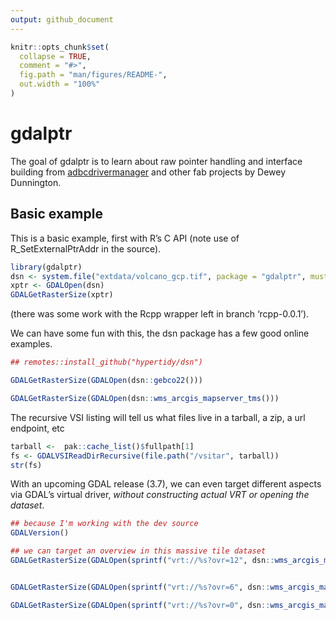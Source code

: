```yaml
---
output: github_document
---
```


<!-- README.md is generated from README.Rmd. Please edit that file -->

```r
knitr::opts_chunk$set(
  collapse = TRUE,
  comment = "#>",
  fig.path = "man/figures/README-",
  out.width = "100%"
)
```

# gdalptr

<!-- badges: start -->
<!-- badges: end -->

The goal of gdalptr is to learn about raw pointer handling and interface building from [adbcdrivermanager](https://github.com/paleolimbot/radbc/) and other fab projects by Dewey Dunnington. 


## Basic example

This is a basic example, first with R's C API (note use of   R_SetExternalPtrAddr in the source). 

```r
library(gdalptr)
dsn <- system.file("extdata/volcano_gcp.tif", package = "gdalptr", mustWork  = TRUE)
xptr <- GDALOpen(dsn)
GDALGetRasterSize(xptr)  
```

(there was some work with the Rcpp wrapper left in branch 'rcpp-0.0.1'). 


We can have some fun with this, the dsn package has a few good online examples. 

```r
## remotes::install_github("hypertidy/dsn")

GDALGetRasterSize(GDALOpen(dsn::gebco22()))

GDALGetRasterSize(GDALOpen(dsn::wms_arcgis_mapserver_tms()))


```                  

The recursive VSI listing will tell us what files live in a tarball, a zip, a url endpoint, etc

```r
tarball <-  pak::cache_list()$fullpath[1]
fs <- GDALVSIReadDirRecursive(file.path("/vsitar", tarball))
str(fs)
```



With an upcoming GDAL release (3.7), we can even target different aspects via GDAL's virtual driver, *without constructing actual VRT or opening the dataset*. 

```r
## because I'm working with the dev source
GDALVersion()

## we can target an overview in this massive tile dataset
GDALGetRasterSize(GDALOpen(sprintf("vrt://%s?ovr=12", dsn::wms_arcgis_mapserver_tms())))


GDALGetRasterSize(GDALOpen(sprintf("vrt://%s?ovr=6", dsn::wms_arcgis_mapserver_tms())))

GDALGetRasterSize(GDALOpen(sprintf("vrt://%s?ovr=0", dsn::wms_arcgis_mapserver_tms())))
```
